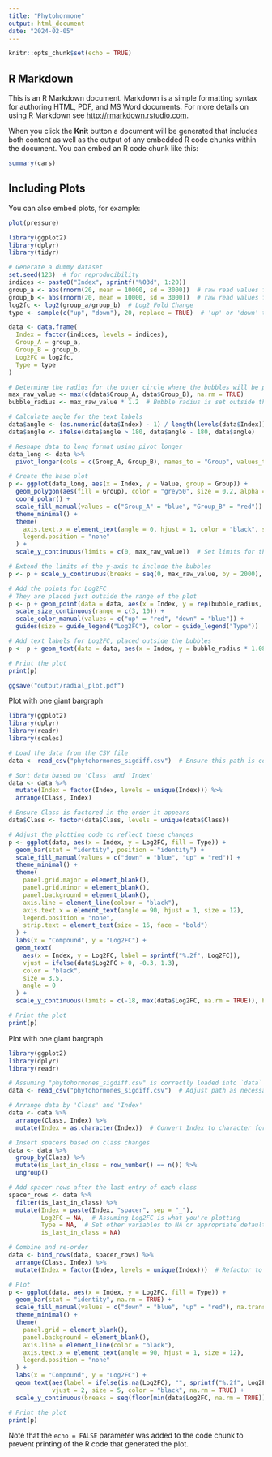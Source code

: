 ```yaml
---
title: "Phytohormone"
output: html_document
date: "2024-02-05"
---
```


```r
knitr::opts_chunk$set(echo = TRUE)
```

## R Markdown

This is an R Markdown document. Markdown is a simple formatting syntax for authoring HTML, PDF, and MS Word documents. For more details on using R Markdown see <http://rmarkdown.rstudio.com>.

When you click the **Knit** button a document will be generated that includes both content as well as the output of any embedded R code chunks within the document. You can embed an R code chunk like this:

```r
summary(cars)
```

## Including Plots

You can also embed plots, for example:

```r
plot(pressure)
```

```r
library(ggplot2)
library(dplyr)
library(tidyr)

# Generate a dummy dataset
set.seed(123)  # for reproducibility
indices <- paste0("Index", sprintf("%03d", 1:20))
group_a <- abs(rnorm(20, mean = 10000, sd = 3000))  # raw read values for Group A
group_b <- abs(rnorm(20, mean = 10000, sd = 3000))  # raw read values for Group B
log2fc <- log2(group_a/group_b)  # Log2 Fold Change
type <- sample(c("up", "down"), 20, replace = TRUE)  # 'up' or 'down' type

data <- data.frame(
  Index = factor(indices, levels = indices),
  Group_A = group_a,
  Group_B = group_b,
  Log2FC = log2fc,
  Type = type
)

# Determine the radius for the outer circle where the bubbles will be placed
max_raw_value <- max(c(data$Group_A, data$Group_B), na.rm = TRUE)
bubble_radius <- max_raw_value * 1.2  # Bubble radius is set outside the radial plot

# Calculate angle for the text labels
data$angle <- (as.numeric(data$Index) - 1) / length(levels(data$Index)) * 360
data$angle <- ifelse(data$angle > 180, data$angle - 180, data$angle)

# Reshape data to long format using pivot_longer
data_long <- data %>%
  pivot_longer(cols = c(Group_A, Group_B), names_to = "Group", values_to = "Value")

# Create the base plot
p <- ggplot(data_long, aes(x = Index, y = Value, group = Group)) +
  geom_polygon(aes(fill = Group), color = "grey50", size = 0.2, alpha = 0.5) +
  coord_polar() +
  scale_fill_manual(values = c("Group_A" = "blue", "Group_B" = "red")) +
  theme_minimal() +
  theme(
    axis.text.x = element_text(angle = 0, hjust = 1, color = "black", size = 5),
    legend.position = "none"
  ) +
  scale_y_continuous(limits = c(0, max_raw_value))  # Set limits for the radial plot

# Extend the limits of the y-axis to include the bubbles
p <- p + scale_y_continuous(breaks = seq(0, max_raw_value, by = 2000), limits = c(0, bubble_radius * 1.1))

# Add the points for Log2FC
# They are placed just outside the range of the plot
p <- p + geom_point(data = data, aes(x = Index, y = rep(bubble_radius, nrow(data)), size = abs(Log2FC), color = Type), alpha = 0.7, inherit.aes = FALSE) +
  scale_size_continuous(range = c(3, 10)) +
  scale_color_manual(values = c("up" = "red", "down" = "blue")) +
  guides(size = guide_legend("Log2FC"), color = guide_legend("Type"))

# Add text labels for Log2FC, placed outside the bubbles
p <- p + geom_text(data = data, aes(x = Index, y = bubble_radius * 1.08, label = sprintf("%.2f", Log2FC), angle = -angle), vjust = 0.5, color = "black", size = 2.5, inherit.aes = FALSE)

# Print the plot
print(p)

ggsave("output/radial_plot.pdf")

```


Plot with one giant bargraph
```r
library(ggplot2)
library(dplyr)
library(readr)
library(scales)

# Load the data from the CSV file
data <- read_csv("phytohormones_sigdiff.csv")  # Ensure this path is correct

# Sort data based on 'Class' and 'Index'
data <- data %>%
  mutate(Index = factor(Index, levels = unique(Index))) %>%
  arrange(Class, Index)

# Ensure Class is factored in the order it appears
data$Class <- factor(data$Class, levels = unique(data$Class))

# Adjust the plotting code to reflect these changes
p <- ggplot(data, aes(x = Index, y = Log2FC, fill = Type)) +
  geom_bar(stat = "identity", position = "identity") +
  scale_fill_manual(values = c("down" = "blue", "up" = "red")) +
  theme_minimal() +
  theme(
    panel.grid.major = element_blank(),
    panel.grid.minor = element_blank(),
    panel.background = element_blank(),
    axis.line = element_line(colour = "black"),
    axis.text.x = element_text(angle = 90, hjust = 1, size = 12),
    legend.position = "none",
    strip.text = element_text(size = 16, face = "bold")
  ) +
  labs(x = "Compound", y = "Log2FC") +
  geom_text(
    aes(x = Index, y = Log2FC, label = sprintf("%.2f", Log2FC)),
    vjust = ifelse(data$Log2FC > 0, -0.3, 1.3),
    color = "black", 
    size = 3.5, 
    angle = 0
  ) +
  scale_y_continuous(limits = c(-18, max(data$Log2FC, na.rm = TRUE)), breaks = scales::pretty_breaks(n = 10))

# Print the plot
print(p)


```

Plot with one giant bargraph
```r
library(ggplot2)
library(dplyr)
library(readr)

# Assuming "phytohormones_sigdiff.csv" is correctly loaded into `data`
data <- read_csv("phytohormones_sigdiff.csv")  # Adjust path as necessary

# Arrange data by 'Class' and 'Index'
data <- data %>%
  arrange(Class, Index) %>%
  mutate(Index = as.character(Index))  # Convert Index to character for manipulation

# Insert spacers based on class changes
data <- data %>%
  group_by(Class) %>%
  mutate(is_last_in_class = row_number() == n()) %>%
  ungroup()

# Add spacer rows after the last entry of each class
spacer_rows <- data %>%
  filter(is_last_in_class) %>%
  mutate(Index = paste(Index, "spacer", sep = "_"),
         Log2FC = NA,  # Assuming Log2FC is what you're plotting
         Type = NA,  # Set other variables to NA or appropriate defaults
         is_last_in_class = NA)

# Combine and re-order
data <- bind_rows(data, spacer_rows) %>%
  arrange(Class, Index) %>%
  mutate(Index = factor(Index, levels = unique(Index)))  # Refactor to maintain order

# Plot
p <- ggplot(data, aes(x = Index, y = Log2FC, fill = Type)) +
  geom_bar(stat = "identity", na.rm = TRUE) +
  scale_fill_manual(values = c("down" = "blue", "up" = "red"), na.translate = FALSE) +
  theme_minimal() +
  theme(
    panel.grid = element_blank(),
    panel.background = element_blank(),
    axis.line = element_line(color = "black"),
    axis.text.x = element_text(angle = 90, hjust = 1, size = 12),
    legend.position = "none"
  ) +
  labs(x = "Compound", y = "Log2FC") +
  geom_text(aes(label = ifelse(is.na(Log2FC), "", sprintf("%.2f", Log2FC))), 
            vjust = 2, size = 5, color = "black", na.rm = TRUE) +
  scale_y_continuous(breaks = seq(floor(min(data$Log2FC, na.rm = TRUE)), ceiling(max(data$Log2FC, na.rm = TRUE)), by = 5))

# Print the plot
print(p)


```

Note that the `echo = FALSE` parameter was added to the code chunk to prevent printing of the R code that generated the plot.
